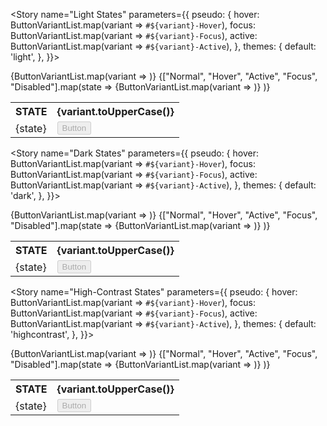 
<Meta title="Tests"/>

<Story name="Light States" parameters={{
  pseudo: {
    hover: ButtonVariantList.map(variant => `#${variant}-Hover`),
    focus: ButtonVariantList.map(variant => `#${variant}-Focus`),
    active: ButtonVariantList.map(variant => `#${variant}-Active`),
  },
  themes: {
    default: 'light',
  },
}}>
  <table className="border-separate border-spacing-4">
    <tr>
      <th>STATE</th>
      {ButtonVariantList.map(variant => <th>{variant.toUpperCase()}</th>)}
    </tr>
    {["Normal", "Hover", "Active", "Focus", "Disabled"].map(state => <tr>
      <td>{state}</td>
      {ButtonVariantList.map(variant => <td><Button id={`${variant}-${state}`} disabled={state === "Disabled"}
                                                    variant={variant}>Button</Button></td>)}
    </tr>)}
  </table>
</Story>

<Story name="Dark States" parameters={{
  pseudo: {
    hover: ButtonVariantList.map(variant => `#${variant}-Hover`),
    focus: ButtonVariantList.map(variant => `#${variant}-Focus`),
    active: ButtonVariantList.map(variant => `#${variant}-Active`),
  },
  themes: {
    default: 'dark',
  },
}}>
  <table className="border-separate border-spacing-4">
    <tr>
      <th>STATE</th>
      {ButtonVariantList.map(variant => <th>{variant.toUpperCase()}</th>)}
    </tr>
    {["Normal", "Hover", "Active", "Focus", "Disabled"].map(state => <tr>
      <td>{state}</td>
      {ButtonVariantList.map(variant => <td><Button id={`${variant}-${state}`} disabled={state === "Disabled"}
                                                    variant={variant}>Button</Button></td>)}
    </tr>)}
  </table>
</Story>

<Story name="High-Contrast States" parameters={{
  pseudo: {
    hover: ButtonVariantList.map(variant => `#${variant}-Hover`),
    focus: ButtonVariantList.map(variant => `#${variant}-Focus`),
    active: ButtonVariantList.map(variant => `#${variant}-Active`),
  },
  themes: {
    default: 'highcontrast',
  },
}}>
  <table className="border-separate border-spacing-4">
    <tr>
      <th>STATE</th>
      {ButtonVariantList.map(variant => <th>{variant.toUpperCase()}</th>)}
    </tr>
    {["Normal", "Hover", "Active", "Focus", "Disabled"].map(state => <tr>
      <td>{state}</td>
      {ButtonVariantList.map(variant => <td><Button id={`${variant}-${state}`} disabled={state === "Disabled"}
                                                    variant={variant}>Button</Button></td>)}
    </tr>)}
  </table>
</Story>
